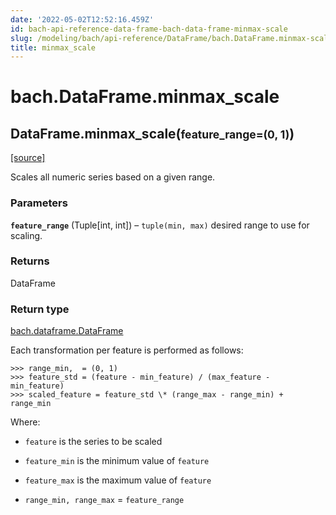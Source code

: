 ```yaml
---
date: '2022-05-02T12:52:16.459Z'
id: bach-api-reference-data-frame-bach-data-frame-minmax-scale
slug: /modeling/bach/api-reference/DataFrame/bach.DataFrame.minmax-scale/
title: minmax_scale
---
```


# bach.DataFrame.minmax_scale

<div class="method">

<h2 class="signature-method"><span class="additional-name">DataFrame.</span><span class="name">minmax_scale(</span><small class="parameter-list"><span class="parameter" id="feature_range">feature_range=(0, 1)</span></small>)</h2>


&#8203;<span class="view-source">[[source]](https://github.com/objectiv/objectiv-analytics/blob/main/bach/bach/dataframe.py)</span>

<div class="content">

Scales all numeric series based on a given range.


### Parameters

**`feature_range`** (Tuple[int, int]) – `tuple(min, max)` desired range to use for scaling.



### Returns

DataFrame



### Return type

[bach.dataframe.DataFrame](/docs/modeling/bach/api-reference/DataFrame/bach.DataFrame)


Each transformation per feature is performed as follows:

```pycon3
>>> range_min,  = (0, 1)
>>> feature_std = (feature - min_feature) / (max_feature - min_feature)
>>> scaled_feature = feature_std \* (range_max - range_min) + range_min
```

Where:
* `feature` is the series to be scaled

* `feature_min` is the minimum value of `feature`

* `feature_max` is the maximum value of `feature`

* `range_min, range_max` = `feature_range`



</div>

</div>
